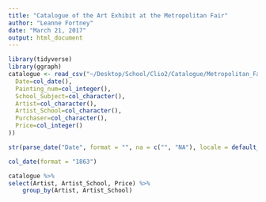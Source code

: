 ```yaml
---
title: "Catalogue of the Art Exhibit at the Metropolitan Fair"
author: "Leanne Fortney"
date: "March 21, 2017"
output: html_document
---
```


```r
library(tidyverse)
library(ggraph)
catalogue <- read_csv("~/Desktop/School/Clio2/Catalogue/Metropolitan_Fair.csv", col_types =  cols(
  Date=col_date(),
  Painting_num=col_integer(),
  School_Subject=col_character(), 
  Artist=col_character(), 
  Artist_School=col_character(), 
  Purchaser=col_character(),
  Price=col_integer()
))

str(parse_date("Date", format = "", na = c("", "NA"), locale = default_locale()))

col_date(format = "1863")

```

```r
catalogue %>% 
select(Artist, Artist_School, Price) %>%
    group_by(Artist, Artist_School)

```
